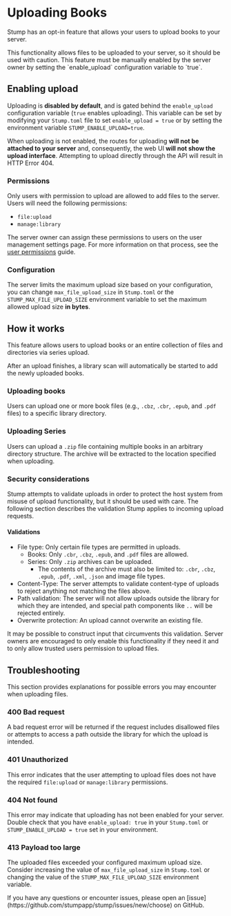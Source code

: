 
# Uploading Books

Stump has an opt-in feature that allows your users to upload books to your server.

<Callout emoji="⚠️">
	This functionality allows files to be uploaded to your server, so it should be used with caution.
	This feature must be manually enabled by the server owner by setting the `enable_upload`
	configuration variable to `true`.
</Callout>

## Enabling upload

Uploading is **disabled by default**, and is gated behind the `enable_upload` configuration variable (`true` enables uploading). This variable can be set by modifying your `Stump.toml` file to set `enable_upload = true` or by setting the environment variable `STUMP_ENABLE_UPLOAD=true`.

When uploading is not enabled, the routes for uploading **will not be attached to your server** and, consequently, the web UI **will not show the upload interface**. Attempting to upload directly through the API will result in HTTP Error 404.

### Permissions

Only users with permission to upload are allowed to add files to the server. Users will need the following permissions:

- `file:upload`
- `manage:library`

The server owner can assign these permissions to users on the user management settings page. For more information on that process, see the [user permissions](/guides/access-control/permissions) guide.

### Configuration

The server limits the maximum upload size based on your configuration, you can change `max_file_upload_size` in `Stump.toml` or the `STUMP_MAX_FILE_UPLOAD_SIZE` environment variable to set the maximum allowed upload size **in bytes**.

## How it works

This feature allows users to upload books or an entire collection of files and directories via series upload.

After an upload finishes, a library scan will automatically be started to add the newly uploaded books.

### Uploading books

Users can upload one or more book files (e.g., `.cbz`, `.cbr`, `.epub`, and `.pdf` files) to a specific library directory.

### Uploading Series

Users can upload a `.zip` file containing multiple books in an arbitrary directory structure. The archive will be extracted to the location specified when uploading.

### Security considerations

Stump attempts to validate uploads in order to protect the host system from misuse of upload functionality, but it should be used with care. The following section describes the validation Stump applies to incoming upload requests.

#### Validations

- File type: Only certain file types are permitted in uploads.
  - Books: Only `.cbr`, `.cbz`, `.epub`, and `.pdf` files are allowed.
  - Series: Only `.zip` archives can be uploaded.
    - The contents of the archive must also be limited to: `.cbr`, `.cbz`, `.epub`, `.pdf`, `.xml`, `.json` and image file types.
- Content-Type: The server attempts to validate content-type of uploads to reject anything not matching the files above.
- Path validation: The server will not allow uploads outside the library for which they are intended, and special path components like `..` will be rejected entirely.
- Overwrite protection: An upload cannot overwrite an existing file.

It may be possible to construct input that circumvents this validation. Server owners are encouraged to only enable this functionality if they need it and to only allow trusted users permission to upload files.

## Troubleshooting

This section provides explanations for possible errors you may encounter when uploading files.

### 400 Bad request

A bad request error will be returned if the request includes disallowed files or attempts to access a path outside the library for which the upload is intended.

### 401 Unauthorized

This error indicates that the user attempting to upload files does not have the required `file:upload` or `manage:library` permissions.

### 404 Not found

This error may indicate that uploading has not been enabled for your server. Double check that you have `enable_upload: true` in your `Stump.toml` or `STUMP_ENABLE_UPLOAD = true` set in your environment.

### 413 Payload too large

The uploaded files exceeded your configured maximum upload size. Consider increasing the value of `max_file_upload_size` in `Stump.toml` or changing the value of the `STUMP_MAX_FILE_UPLOAD_SIZE` environment variable.

<Callout emoji="📢">
	If you have any questions or encounter issues, please open an
	[issue](https://github.com/stumpapp/stump/issues/new/choose) on GitHub.
</Callout>
